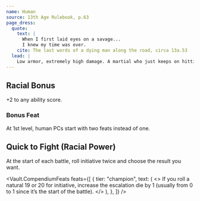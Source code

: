 ```yaml
---
name: Human
source: 13th Age Rulebook, p.63
page_dress:
  quote:
    text: |
      When I first laid eyes on a savage...
      I knew my time was over.
    cite: The last words of a dying man along the road, circa 13a.53
  lead: |
    Low armor, extremely high damage. A martial who just keeps on hitting—literally.
---
```


## Racial Bonus

+2 to any ability score.

### Bonus Feat

At 1st level, human PCs start with two feats instead of one.

## Quick to Fight (Racial Power)

At the start of each battle, roll initiative twice and choose the result you want.

<Vault.CompendiumFeats
  feats={[
    {
      tier: "champion",
      text: (
        <>
          If you roll a natural 19 or 20 for initiative, increase the escalation
          die by 1 (usually from 0 to 1 since it’s the start of the battle).
        </>
      ),
    },
  ]}
/>

